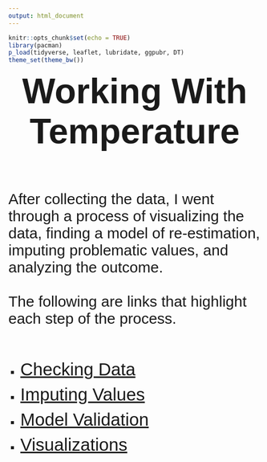 ```yaml
---
output: html_document
---
```


```r
knitr::opts_chunk$set(echo = TRUE)
library(pacman)
p_load(tidyverse, leaflet, lubridate, ggpubr, DT)
theme_set(theme_bw())
```

<p id = "title"><strong>Working With Temperature</strong></p>

<br><br>

<p id = "desc">After collecting the data, I went through a process of visualizing the data, finding a model of re-estimation, imputing problematic values, and analyzing the outcome.<br><br>The following are links that highlight each step of the process.<br><br></p>

<ul id = "bullet">
  <li id = "list"><a id = "link" href = "https://byuidatascience.github.io/WolfeA_SeniorProject/temp_check.html" target = "_blank">Checking Data</a></li>
  <li id = "list"><a id = "link" href = "https://byuidatascience.github.io/WolfeA_SeniorProject/temp_estimation.html" target = "_blank">Imputing Values</a></li>
  <li id = "list"><a id = "link" href = "https://byuidatascience.github.io/WolfeA_SeniorProject/temp_validation.html" target = "_blank">Model Validation</a></li>
  <li id = "list"><a id = "link" href = "https://byuidatascience.github.io/WolfeA_SeniorProject/temp_visualize.html" target = "_blank">Visualizations</a></li>
</ul>


<br><br>
<p id = "desc"> </p>
<a id = "link" href = "" target = "_blank"> </a>
<i></i>
<strong></strong>



<style>
@import url('https://fonts.googleapis.com/css?family=Oswald|Ubuntu');
@import url('https://fonts.googleapis.com/css?family=Quicksand');
#title {
margin: auto;
text-align: center;
font-size: 70px;
font-family: 'Ubuntu', sans-serif;
}
#desc{
font-size: 30px;
font-family: 'Quicksand', sans-serif;
}
#link{
font-size: 35px;
font-family: 'Quicksand', sans-serif;
margin-bottom: .5em;
}
#bullet{
list-style-type: square;
}
#list{
font-size: 20px;
font-family: 'Quicksand', sans-serif;
margin-bottom: .5em;
}
#section{
margin: auto;
text-align: center;
font-size: 45px;
font-family: 'Yanone Kaffeesatz', sans-serif;
color: #106414;
letter-spacing: 5px;
}
</style>



